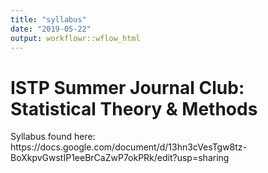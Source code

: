 ```yaml
---
title: "syllabus"
date: "2019-05-22"
output: workflowr::wflow_html
---
```


# ISTP Summer Journal Club: Statistical Theory & Methods

Syllabus found here: https://docs.google.com/document/d/13hn3cVesTgw8tz-BoXkpvGwstIP1eeBrCaZwP7okPRk/edit?usp=sharing
